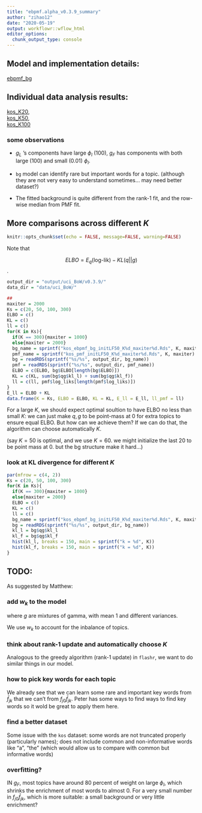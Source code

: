 ```yaml
---
title: "ebpmf.alpha_v0.3.9_summary"
author: "zihao12"
date: "2020-05-19"
output: workflowr::wflow_html
editor_options:
  chunk_output_type: console
---
```


## Model and implementation details:
[ebpmf_bg](https://zihao12.github.io/ebpmf_data_analysis/ebpmf_bg.pdf)


## Individual data analysis results:\ 

[kos_K20](https://zihao12.github.io/ebpmf_data_analysis/kos_K20_ebpmf.alpha_v0.3.9.html), \
[kos_K50](https://zihao12.github.io/ebpmf_data_analysis/kos_K50_ebpmf.alpha_v0.3.9.html),\
[kos_K100](https://zihao12.github.io/ebpmf_data_analysis/kos_K100_ebpmf.alpha_v0.3.9.html)\


### some observations

* $g_L$ 's components have large $\phi_l$ ($100$), $g_F$ has components with both large ($100$) and small ($0.01$) $\phi_l$. \

* `bg` model can identify rare but important words for a topic. (although they are not very easy to understand sometimes... may need better dataset?)  \

* The fitted background is quite different from the rank-1 fit, and the row-wise median from PMF fit. \

## More comparisons across different $K$
```r
knitr::opts_chunk$set(echo = FALSE, message=FALSE, warning=FALSE)
```
Note that 

$$ELBO = E_q(\text{log-lik}) - KL(q || g)$$.

```r
output_dir = "output/uci_BoW/v0.3.9/"
data_dir = "data/uci_BoW/"

## 
maxiter = 2000
Ks = c(20, 50, 100, 300)
ELBO = c()
KL = c()
ll = c()
for(K in Ks){
  if(K == 300){maxiter = 1000}
  else{maxiter = 2000}
  bg_name = sprintf("kos_ebpmf_bg_initLF50_K%d_maxiter%d.Rds", K, maxiter)
  pmf_name = sprintf("kos_pmf_initLF50_K%d_maxiter%d.Rds", K, maxiter)
  bg = readRDS(sprintf("%s/%s", output_dir, bg_name))
  pmf = readRDS(sprintf("%s/%s", output_dir, pmf_name))
  ELBO = c(ELBO, bg$ELBO[length(bg$ELBO)])
  KL = c(KL, sum(bg$qg$kl_l) + sum(bg$qg$kl_f))
  ll = c(ll, pmf$log_liks[length(pmf$log_liks)])
}
E_ll = ELBO + KL
data.frame(K = Ks, ELBO = ELBO, KL = KL, E_ll = E_ll, ll_pmf = ll)
```

For a large $K$, we should expect optimal soultion to have ELBO no less than small $K$: we can just make $q, g$ to be point-mass at 0 for extra topics to ensure equal ELBO. But how can we achieve them? If we can do that, the algorithm can choose automatically $K$. 

(say $K = 50$ is optimal, and we use $K = 60$. we might initialize the last 20 to be point mass at 0. but the bg structure make it hard...)

### look at KL divergence for different $K$
```r
par(mfrow = c(4, 2))
Ks = c(20, 50, 100, 300)
for(K in Ks){
  if(K == 300){maxiter = 1000}
  else{maxiter = 2000}
  ELBO = c()
  KL = c()
  ll = c()
  bg_name = sprintf("kos_ebpmf_bg_initLF50_K%d_maxiter%d.Rds", K, maxiter)
  bg = readRDS(sprintf("%s/%s", output_dir, bg_name))
  kl_l = bg$qg$kl_l
  kl_f = bg$qg$kl_f
  hist(kl_l, breaks = 150, main = sprintf("k = %d", K))
  hist(kl_f, breaks = 150, main = sprintf("k = %d", K))
}
```

## TODO:
As suggested by Matthew:

### add $w_k$ to the model
\begin{align}
& X_{ij} \sim Pois(l_{i0} f_{j0} \sum_k w_k l_{ik} f_{jk})\\
& l_{ik} \sim g_{L, k}(.), f_{jk} \sim g_{F, k}(.) \\
& \sum_{i} l_{i0} = \sum_j f_{j0} = 1
\end{align}
where $g$ are mixtures of gamma, with mean 1 and different variances. \

We use $w_k$ to account for the inbalance of topics.

### think about rank-1 update and automatically choose $K$
Analogous to the greedy algorithm (rank-1 update) in `flashr`, we want to do similar things in our model. 

### how to pick key words for each topic
We already see that we can learn some rare and important key words from $\bar{f}_{jk}$ that we can't from $f_{j0}\bar{f}_{jk}$. Peter has some ways to find ways to find key words so it wold be great to apply them here. 

### find a better dataset
Some issue with the `kos` dataset: some words are not truncated properly (particularly names); does not include common and non-informative words like "a", "the" (which would allow us to compare with common but informative words) 

### overfitting?
IN $g_F$, most topics have around $80$ percent of weight on large $\phi_l$, which shrinks the enrichment of most words to almost 0. For a very small number in $f_{j0}\bar{f}_{jk}$, which is more suitable: a small background or very little enrichment?

<!-- ### look at the changes  in `KL` and `E_ll` over iterations -->

<!-- Note that `KL` and `E_ll` starts from 500 iterations so it is not very insightful for the first iterations ... (next version should include `KL` as part of the output) -->
<!-- ```{r fig.height=20, fig.width=16} -->
<!-- par(mfrow = c(4, 3)) -->
<!-- Ks = c(20, 50, 100, 300) -->
<!-- for(K in Ks){ -->
<!--   ELBO = c() -->
<!--   KL = c() -->
<!--   ll = c() -->
<!--   if(K == 300){maxiters = seq(100, 1000, 100)} -->
<!--   if(K == 100){maxiters = seq(500, 2000, 500)} -->
<!--   if(K == 50 | K == 20){maxiters = seq(500, 5000, 500)} -->
<!--   #else{maxiters = seq(500, 5000, 500) } -->
<!--   for(maxiter in maxiters){ -->
<!--     bg_name = sprintf("kos_ebpmf_bg_initLF50_K%d_maxiter%d.Rds", K, maxiter) -->
<!--     #pmf_name = sprintf("kos_pmf_initLF50_K%d_maxiter%d.Rds", K, maxiter) -->
<!--     bg = readRDS(sprintf("%s/%s", output_dir, bg_name)) -->
<!--     #pmf = readRDS(sprintf("%s/%s", output_dir, pmf_name)) -->
<!--     ELBO = c(ELBO, bg$ELBO[length(bg$ELBO)]) -->
<!--     KL = c(KL, sum(bg$qg$kl_l) + sum(bg$qg$kl_f)) -->
<!--     ll = c(ll, pmf$log_liks[length(pmf$log_liks)]) -->
<!--   } -->
<!--   E_ll = ELBO + KL -->
<!--   plot(1:length(bg$ELBO), max(bg$ELBO) - bg$ELBO, xlab = "iter", ylab = "max(ELBO) - ELBO") -->
<!--   plot(maxiters, max(KL) - KL, xlab = "iter", type = "l", col = "red", lwd = 3,  -->
<!--        main = sprintf("K = %d", K)) -->
<!--   plot(maxiters, max(E_ll) - E_ll, xlab = "iter", type = "l",  col = "blue", lwd = 3,  -->
<!--        main = sprintf("K = %d", K)) -->
<!-- } -->
<!-- ``` -->
